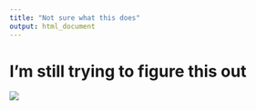 ```yaml
---
title: "Not sure what this does"
output: html_document
---
```


# I'm still trying to figure this out

![](https://media.giphy.com/media/drXGoW1iudhKw/giphy.gif)
